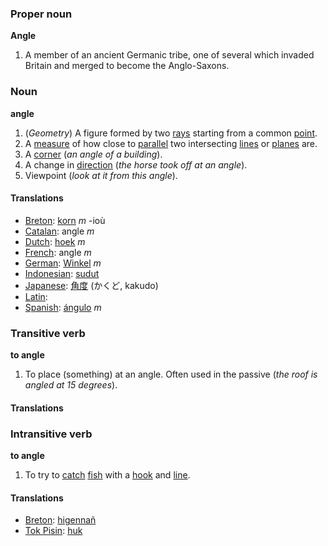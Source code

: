 ===Proper noun===
'''Angle'''

#A member of an ancient Germanic tribe, one of several which invaded Britain and merged to become the Anglo-Saxons.

===Noun===
'''angle'''

#(''Geometry'') A figure formed by two [[ray]]s starting from a common [[point]].
#A [[measure]] of how close to [[parallel]] two intersecting [[line]]s or [[plane]]s are.
#A [[corner]] (''an angle of a building'').
#A change in [[direction]] (''the horse took off at an angle'').
#Viewpoint (''look at it from this angle'').

====Translations====
*[[Breton]]: [[korn]] ''m'' -ioù
*[[Catalan]]: angle ''m''
*[[Dutch]]: [[hoek]] ''m''
*[[French]]: angle ''m''
*[[German]]: [[Winkel]] ''m''
*[[Indonesian]]: [[sudut]]
*[[Japanese]]: [[角度]] (かくど, kakudo)
*[[Latin]]: [[]]
*[[Spanish]]: [[ángulo]] ''m''

===Transitive verb===
'''to angle'''

#To place (something) at an angle.  Often used in the passive (''the roof is angled at 15 degrees'').

====Translations====



===Intransitive verb===
'''to angle'''

#To try to [[catch]] [[fish]] with a [[hook]] and [[line]].

====Translations====

*[[Breton]]: [[higennañ]]
*[[Tok Pisin]]: [[huk]]